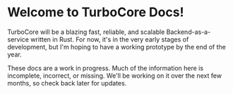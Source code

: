 
# Welcome to TurboCore Docs!
 
 TurboCore will be a blazing fast, reliable, and scalable Backend-as-a-service written in Rust. For now, it's in the very early stages of development, but I'm hoping to have a working prototype by the end of the year.

 <Callout emoji="ℹ️" type='info'>
These docs are a work in progress. Much of the information here is incomplete, incorrect, or missing. We'll be working on it over the next few months, so check back later for updates.
 </Callout>